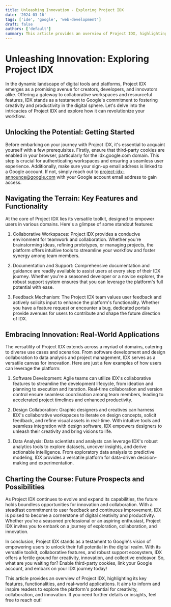 ```yaml
---
title: Unleashing Innovation - Exploring Project IDX
date: '2024-03-16'
tags: ['ide', 'google', 'web-development']
draft: false
authors: ['default']
summary: This article provides an overview of Project IDX, highlighting its key features, functionalities, and real-world applications. It aims to inform and inspire readers to explore the platform's potential for creativity, collaboration, and innovation. If you need further details or insights, feel free to reach out!
---
```



# Unleashing Innovation: Exploring Project IDX

In the dynamic landscape of digital tools and platforms, Project IDX emerges as a promising avenue for creators, developers, and innovators alike. Offering a gateway to collaborative workspaces and resourceful features, IDX stands as a testament to Google's commitment to fostering creativity and productivity in the digital sphere. Let's delve into the intricacies of Project IDX and explore how it can revolutionize your workflow.

## Unlocking the Potential: Getting Started
Before embarking on your journey with Project IDX, it's essential to acquaint yourself with a few prerequisites. Firstly, ensure that third-party cookies are enabled in your browser, particularly for the idx.google.com domain. This step is crucial for authenticating workspaces and ensuring a seamless user experience. Additionally, make sure your sign-up email address is linked to a Google account. If not, simply reach out to project-idx-announce@google.com with your Google account email address to gain access.

## Navigating the Terrain: Key Features and Functionality
At the core of Project IDX lies its versatile toolkit, designed to empower users in various domains. Here's a glimpse of some standout features:

1. Collaborative Workspaces: Project IDX provides a conducive environment for teamwork and collaboration. Whether you're brainstorming ideas, refining prototypes, or managing projects, the platform offers intuitive tools to streamline your workflow and foster synergy among team members.

2. Documentation and Support: Comprehensive documentation and guidance are readily available to assist users at every step of their IDX journey. Whether you're a seasoned developer or a novice explorer, the robust support system ensures that you can leverage the platform's full potential with ease.

3. Feedback Mechanism: The Project IDX team values user feedback and actively solicits input to enhance the platform's functionality. Whether you have a feature request or encounter a bug, dedicated portals provide avenues for users to contribute and shape the future direction of IDX.

## Embracing Innovation: Real-World Applications
The versatility of Project IDX extends across a myriad of domains, catering to diverse use cases and scenarios. From software development and design collaboration to data analysis and project management, IDX serves as a versatile canvas for innovation. Here are just a few examples of how users can leverage the platform:

1. Software Development: Agile teams can utilize IDX's collaborative features to streamline the development lifecycle, from ideation and planning to execution and iteration. Real-time collaboration and version control ensure seamless coordination among team members, leading to accelerated project timelines and enhanced productivity.

2. Design Collaboration: Graphic designers and creatives can harness IDX's collaborative workspaces to iterate on design concepts, solicit feedback, and refine visual assets in real-time. With intuitive tools and seamless integration with design software, IDX empowers designers to unleash their creativity and bring visions to life.

3. Data Analysis: Data scientists and analysts can leverage IDX's robust analytics tools to explore datasets, uncover insights, and derive actionable intelligence. From exploratory data analysis to predictive modeling, IDX provides a versatile platform for data-driven decision-making and experimentation.

## Charting the Course: Future Prospects and Possibilities
As Project IDX continues to evolve and expand its capabilities, the future holds boundless opportunities for innovation and collaboration. With a steadfast commitment to user feedback and continuous improvement, IDX is poised to become a cornerstone of digital creativity and productivity. Whether you're a seasoned professional or an aspiring enthusiast, Project IDX invites you to embark on a journey of exploration, collaboration, and innovation.

In conclusion, Project IDX stands as a testament to Google's vision of empowering users to unlock their full potential in the digital realm. With its versatile toolkit, collaborative features, and robust support ecosystem, IDX offers a fertile ground for creativity, innovation, and collective endeavor. So, what are you waiting for? Enable third-party cookies, link your Google account, and embark on your IDX journey today!

This article provides an overview of Project IDX, highlighting its key features, functionalities, and real-world applications. It aims to inform and inspire readers to explore the platform's potential for creativity, collaboration, and innovation. If you need further details or insights, feel free to reach out!